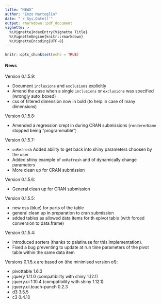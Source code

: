 ```yaml
---
title: "NEWS"
author: "Enzo Martoglio"
date: "`r Sys.Date()`"
output: rmarkdown::pdf_document
vignette: >
  %\VignetteIndexEntry{Vignette Title}
  %\VignetteEngine{knitr::rmarkdown}
  %\VignetteEncoding{UTF-8}
---
```


```r
knitr::opts_chunk$set(echo = TRUE)
```

#### News

Version 0.1.5.9: 

* Document `inclusions` and `exclusions` explicitly
* Amend the case when a single `inclusions` or `exclusions` was specified (wrongly auto_boxed)
* css of filtered dimension now in bold (to help in case of many dimensions)


Version 0.1.5.8: 

* Amended a regression crept in during CRAN submissions (`rendererName` stopped being "programmable")

Version 0.1.5.7: 

* `onRefresh` Added ability to get back into shiny parameters choosen by the user
* Added shiny example of `onRefresh` and of dynamically change parameters
* More clean up for CRAN submission 

Version 0.1.5.6: 

* General clean up for CRAN submission

Version 0.1.5.5: 

* new css (blue) for parts of the table
* general clean up in preparation to cran submission
* added tables as allowed data items for th epivot table (with forced conversion to data.frame)

Version 0.1.5.4:

* Introduced sorters (thanks to palatinuse for this implementation).
* Fixed a bug preventing to update at run time parameters of the pivot table within the same data item

Versions 0.1.5.x are based on (the minimised version of):

* pivottable 1.6.3
* jquery 1.11.0 (compatibility with shiny 1.12.1)
* jquery.ui 1.10.4 (compatibility with shiny 1.12.1)
* jquery.ui.touch-punch 0.2.3
* d3 3.5.5
* c3 0.4.10
